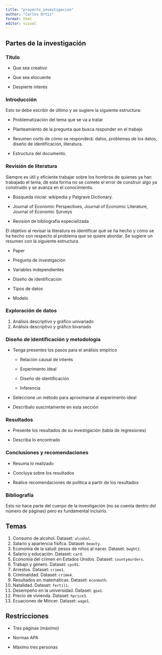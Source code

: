 ```yaml
---
title: "proyecto_investigacion"
author: "Carlos Ortiz"
format: html
editor: visual
---
```


## Partes de la investigación

### Título

-   Que sea creativo

-   Que sea elocuente

-   Despierte interés

### Introducción

Esto se debe escribir de último y se sugiere la siguiente estructura:

-   Problematización del tema que se va a tratar

-   Planteamiento de la pregunta que busca responder en el trabajo

-   Resumen corto de cómo se responderá: datos, problemas de los datos, diseño de identificación, literatura.

-   Estructura del documento.

### Revisión de literatura

Siempre es útil y eficiente trabajar sobre los hombros de quienes ya han trabajado el tema, de esta forma no se comete el error de construir algo ya construido y se avanza en el conocimiento.

-   Búsqueda inicial: wikipedia y Palgrave Dictionary.

-   Journal of Economic Perspectives, Journal of Economic Literature, Journal of Economic Surveys

-   Revisión de bibliografía especializada

El objetivo al revisar la literatura es identificar qué se ha hecho y cómo se ha hecho con respecto al problema que se quiere abordar. Se sugiere un resumen con la siguiente estructura.

-   Paper

-   Pregunta de investigación

-   Variables independientes

-   Diseño de identificación

-   Tipos de datos

-   Modelo

### Exploración de datos

1.  Análisis descriptivo y gráfico univariado
2.  Análisis descriptivo y gráfico bivariado

### Diseño de identificación y metodología

-   Tenga presentes los pasos para el análisis empírico

    -   Relación causal de interés

    -   Experimento ideal

    -   Diseño de identificación

    -   Inferencia

-   Seleccione un método para aproximarse al experimento ideal

-   Descríbalo suscintamente en esta sección

### Resultados

-   Presente los resultados de su investigación (tabla de regresiones)

-   Describa lo encontrado

### Conclusiones y recomendaciones

-   Resuma lo realizado

-   Concluya sobre los resultados

-   Realice recomendaciones de política a partir de los resultados

### Bibliografía

Esto no hace parte del cuerpo de la investigación (no se cuenta dentro del número de páginas) pero es fundamental incluirlo.

## Temas

1.  Consumo de alcohol. Dataset: `alcohol`.
2.  Salario y apariencia físifca. Dataset: `beauty`.
3.  Economía de la salud: pesos de niños al nacer. Dataset: `bwght2`.
4.  Salario y educación. Dataset: `card`.
5.  Economía del crimen en Estados Unidos. Dataset: `countymurders`.
6.  Trabajo y género. Dataset: `cps91`.
7.  Arrestos. Dataset: `crime1`.
8.  Criminalidad. Dataset: `crime4`.
9.  Resultados en matemáticas. Dataset: `econmath`.
10. Natalidad. Dataset: `fertil1`.
11. Desempeño en la universidad. Dataset: `gpa1`.
12. Precio de vivienda. Dataset: `hprice3`.
13. Ecuaciones de Mincer. Dataset: `wage1`.

## Restricciones

-   Tres páginas (máximo)

-   Normas APA

-   Máximo tres personas
